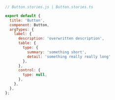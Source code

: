 ```js
// Button.stories.js | Button.stories.ts

export default {
  title: 'Button',
  component: Button,
  argTypes: {
    label: {
      description: 'overwritten description',
      table: {
        type: { 
          summary: 'something short', 
          detail: 'something really really long' 
        },
      },
      control: {
        type: null,
      },
    },
  },
};
```